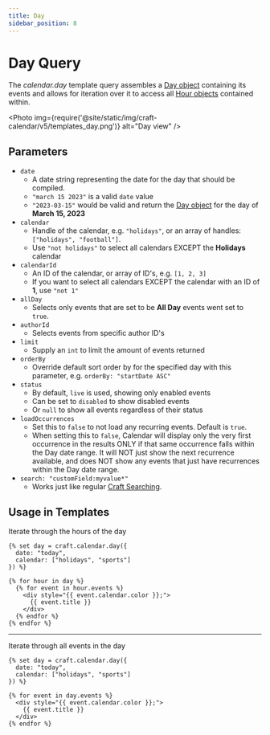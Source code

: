 ```yaml
---
title: Day
sidebar_position: 8
---
```



# Day Query

The _calendar.day_ template query assembles a [Day object](../objects/day.mdx) containing its events and allows for iteration over it to access all [Hour objects](../objects/hour.mdx) contained within.

<Photo
  img={require('@site/static/img/craft-calendar/v5/templates_day.png')}
  alt="Day view"
/>

## Parameters

- `date`
  - A date string representing the date for the day that should be compiled.
  - `"march 15 2023"` is a valid `date` value
  - `"2023-03-15"` would be valid and return the [Day object](../objects/day.mdx) for the day of **March 15, 2023**
- `calendar`
  - Handle of the calendar, e.g. `"holidays"`, or an array of handles: `["holidays", "football"]`.
  - Use `"not holidays"` to select all calendars EXCEPT the **Holidays** calendar
- `calendarId`
  - An ID of the calendar, or array of ID's, e.g. `[1, 2, 3]`
  - If you want to select all calendars EXCEPT the calendar with an ID of **1**, use `"not 1"`
- `allDay`
  - Selects only events that are set to be **All Day** events went set to `true`.
- `authorId`
  - Selects events from specific author ID's
- `limit`
  - Supply an `int` to limit the amount of events returned
- `orderBy`
  - Override default sort order by for the specified day with this parameter, e.g. `orderBy: "startDate ASC"`
- `status`
  - By default, `live` is used, showing only enabled events
  - Can be set to `disabled` to show disabled events
  - Or `null` to show all events regardless of their status
- `loadOccurrences`
  - Set this to `false` to not load any recurring events. Default is `true`.
  - When setting this to `false`, Calendar will display only the very first occurrence in the results ONLY if that same occurrence falls within the Day date range. It will NOT just show the next recurrence available, and does NOT show any events that just have recurrences within the Day date range.
- `search: "customField:myvalue*"`
  - Works just like regular [Craft Searching](https://craftcms.com/docs/4.x/searching.html).

## Usage in Templates

Iterate through the hours of the day

```twig showLineNumbers
{% set day = craft.calendar.day({
  date: "today",
  calendar: ["holidays", "sports"]
}) %}

{% for hour in day %}
  {% for event in hour.events %}
    <div style="{{ event.calendar.color }};">
      {{ event.title }}
    </div>
  {% endfor %}
{% endfor %}
```

---

Iterate through all events in the day

```twig showLineNumbers
{% set day = craft.calendar.day({
  date: "today",
  calendar: ["holidays", "sports"]
}) %}

{% for event in day.events %}
  <div style="{{ event.calendar.color }};">
    {{ event.title }}
  </div>
{% endfor %}
```
